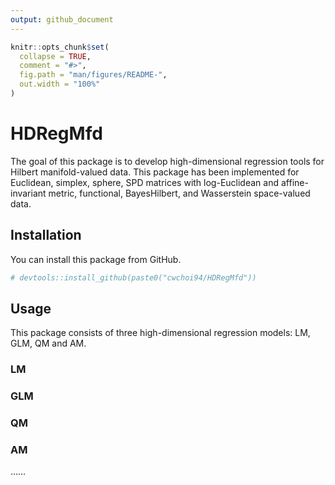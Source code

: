 ```yaml
---
output: github_document
---
```


<!-- README.md is generated from README.Rmd. Please edit that file -->

```r
knitr::opts_chunk$set(
  collapse = TRUE,
  comment = "#>",
  fig.path = "man/figures/README-",
  out.width = "100%"
)
```

# HDRegMfd

The goal of this package is to develop high-dimensional regression tools for Hilbert manifold-valued data. 
This package has been implemented for Euclidean, simplex, sphere, SPD matrices with log-Euclidean and affine-invariant metric, functional, BayesHilbert, and Wasserstein space-valued data.

## Installation

You can install this package from GitHub.

```r

# devtools::install_github(paste0("cwchoi94/HDRegMfd"))

```

## Usage

This package consists of three high-dimensional regression models: LM, GLM, QM and AM.

### LM


### GLM


### QM


### AM


......


